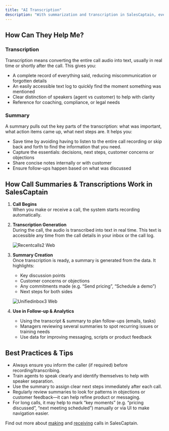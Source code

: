 ```yaml
---
title: "AI Transcription"
description: "With summarization and transcription in SalesCaptain, every call becomes more than just a conversation—it becomes a record full of insights. These features help you capture what was said, who said it, and what needs follow-up, so your team can focus on building connections, and know that they can always refer back to this conversation. Summaries & transcriptions integrate into your calling flow, and are especially useful for training, quality control, and follow-ups. "
---
```


## **How Can They Help Me?**

### **Transcription**

Transcription means converting the entire call audio into text, usually in real time or shortly after the call. This gives you:

- A complete record of everything said, reducing miscommunication or forgotten details
- An easily accessible text log to quickly find the moment something was mentioned
- Clear distinction of speakers (agent vs customer) to help with clarity
- Reference for coaching, compliance, or legal needs

### **Summary**

A summary pulls out the key parts of the transcription: what was important, what action items came up, what next steps are. It helps you:

- Save time by avoiding having to listen to the entire call recording or skip back and forth to find the information that you need.
- Capture the essentials: decisions, next steps, customer concerns or objections
- Share concise notes internally or with customer
- Ensure follow-ups happen based on what was discussed

## **How Call Summaries & Transcriptions Work in SalesCaptain**

1. **Call Begins**\
   When you make or receive a call, the system starts recording automatically. 
2. **Transcription Generation**\
   During the call, the audio is transcribed into text in real time. This text is accessible any time from the call details in your inbox or the call log.

   ![Recentcalls2 Web](/images/recentcalls2.webp)
3. **Summary Creation**\
   Once transcription is ready, a summary is generated from the data. It highlights:
   - Key discussion points
   - Customer concerns or objections
   - Any commitments made (e.g. “Send pricing”, “Schedule a demo”)
   - Next steps for both sides

   ![Unifiedinbox3 Web](/unifiedinbox3.webp)
4. **Use in Follow-up & Analytics**
   - Using the transcript & summary to plan follow-ups (emails, tasks)
   - Managers reviewing several summaries to spot recurring issues or training needs
   - Use data for improving messaging, scripts or product feedback

## **Best Practices & Tips**

- Always ensure you inform the caller (if required) before recording/transcribing.
- Train agents to speak clearly and identify themselves to help with speaker separation.
- Use the summary to assign clear next steps immediately after each call.
- Regularly review summaries to look for patterns in objections or customer feedback—it can help refine product or messaging.
- For long calls, it may help to mark “key moments” (e.g. “pricing discussed”, “next meeting scheduled”) manually or via UI to make navigation easier.

Find out more about [making](Making-Calls) and [receiving](Core-Features/Calls/Calling/Receiving-Calls) calls in SalesCaptain.